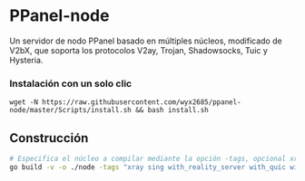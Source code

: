 # PPanel-node

Un servidor de nodo PPanel basado en múltiples núcleos, modificado de V2bX, que soporta los protocolos V2ay, Trojan, Shadowsocks, Tuic y Hysteria.

### Instalación con un solo clic

```
wget -N https://raw.githubusercontent.com/wyx2685/ppanel-node/master/Scripts/install.sh && bash install.sh
```

## Construcción

```bash
# Especifica el núcleo a compilar mediante la opción -tags, opcional xray, sing
go build -v -o ./node -tags "xray sing with_reality_server with_quic with_grpc with_utls with_wireguard with_acme" -trimpath -ldflags "-s -w -buildid="
```


<Giscus />
